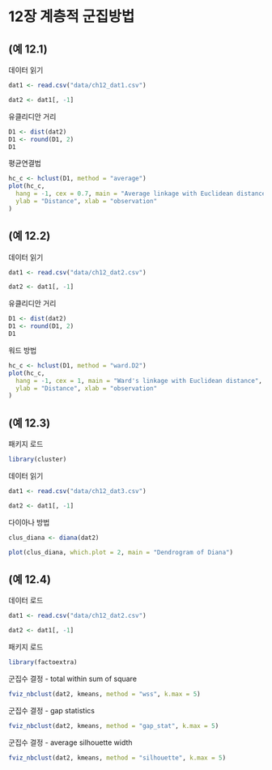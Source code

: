 # 12장 계층적 군집방법


## (예 12.1)

데이터 읽기

```r
dat1 <- read.csv("data/ch12_dat1.csv")

dat2 <- dat1[, -1]
```


유클리디안 거리

```r
D1 <- dist(dat2)
D1 <- round(D1, 2)
D1
```


평균연결법

```r
hc_c <- hclust(D1, method = "average")
plot(hc_c,
  hang = -1, cex = 0.7, main = "Average linkage with Euclidean distance",
  ylab = "Distance", xlab = "observation"
)
```


## (예 12.2)

데이터 읽기

```r
dat1 <- read.csv("data/ch12_dat2.csv")

dat2 <- dat1[, -1]
```

유클리디안 거리

```r
D1 <- dist(dat2)
D1 <- round(D1, 2)
D1
```

워드 방법

```r
hc_c <- hclust(D1, method = "ward.D2")
plot(hc_c,
  hang = -1, cex = 1, main = "Ward's linkage with Euclidean distance",
  ylab = "Distance", xlab = "observation"
)
```


## (예 12.3)

패키지 로드

```r
library(cluster)
```


데이터 읽기

```r
dat1 <- read.csv("data/ch12_dat3.csv")

dat2 <- dat1[, -1]
```


다이아나 방법

```r
clus_diana <- diana(dat2)

plot(clus_diana, which.plot = 2, main = "Dendrogram of Diana")
```


## (예 12.4)

데이터 로드

```r
dat1 <- read.csv("data/ch12_dat2.csv")

dat2 <- dat1[, -1]
```

패키지 로드

```r
library(factoextra)
```

군집수 결정 - total within sum of square

```r
fviz_nbclust(dat2, kmeans, method = "wss", k.max = 5)
```

군집수 결정 - gap statistics

```r
fviz_nbclust(dat2, kmeans, method = "gap_stat", k.max = 5)
```

군집수 결정 - average silhouette width

```r
fviz_nbclust(dat2, kmeans, method = "silhouette", k.max = 5)
```


